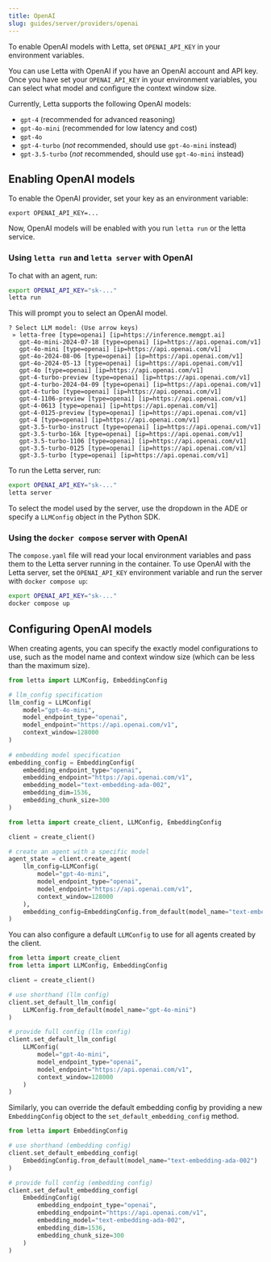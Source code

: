```yaml
---
title: OpenAI
slug: guides/server/providers/openai
---
```


<Tip>To enable OpenAI models with Letta, set `OPENAI_API_KEY` in your environment variables. </Tip>

You can use Letta with OpenAI if you have an OpenAI account and API key. Once you have set your `OPENAI_API_KEY` in your environment variables, you can select what model and configure the context window size.

Currently, Letta supports the following OpenAI models: 
- `gpt-4` (recommended for advanced reasoning)
- `gpt-4o-mini` (recommended for low latency and cost)
- `gpt-4o`
- `gpt-4-turbo` (*not* recommended, should use `gpt-4o-mini` instead)
- `gpt-3.5-turbo` (*not* recommended, should use `gpt-4o-mini` instead)


## Enabling OpenAI models
To enable the OpenAI provider, set your key as an environment variable:  
```
export OPENAI_API_KEY=...
```
Now, OpenAI models will be enabled with you run `letta run` or the letta service.


<Accordion icon="square-terminal" title="CLI (pypi only)">

### Using `letta run` and `letta server` with OpenAI
To chat with an agent, run:
```bash
export OPENAI_API_KEY="sk-..." 
letta run
```
This will prompt you to select an OpenAI model.
```
? Select LLM model: (Use arrow keys)
 » letta-free [type=openai] [ip=https://inference.memgpt.ai]
   gpt-4o-mini-2024-07-18 [type=openai] [ip=https://api.openai.com/v1]
   gpt-4o-mini [type=openai] [ip=https://api.openai.com/v1]
   gpt-4o-2024-08-06 [type=openai] [ip=https://api.openai.com/v1]
   gpt-4o-2024-05-13 [type=openai] [ip=https://api.openai.com/v1]
   gpt-4o [type=openai] [ip=https://api.openai.com/v1]
   gpt-4-turbo-preview [type=openai] [ip=https://api.openai.com/v1]
   gpt-4-turbo-2024-04-09 [type=openai] [ip=https://api.openai.com/v1]
   gpt-4-turbo [type=openai] [ip=https://api.openai.com/v1]
   gpt-4-1106-preview [type=openai] [ip=https://api.openai.com/v1]
   gpt-4-0613 [type=openai] [ip=https://api.openai.com/v1]
   gpt-4-0125-preview [type=openai] [ip=https://api.openai.com/v1]
   gpt-4 [type=openai] [ip=https://api.openai.com/v1]
   gpt-3.5-turbo-instruct [type=openai] [ip=https://api.openai.com/v1]
   gpt-3.5-turbo-16k [type=openai] [ip=https://api.openai.com/v1]
   gpt-3.5-turbo-1106 [type=openai] [ip=https://api.openai.com/v1]
   gpt-3.5-turbo-0125 [type=openai] [ip=https://api.openai.com/v1]
   gpt-3.5-turbo [type=openai] [ip=https://api.openai.com/v1]
```
To run the Letta server, run:
```bash
export OPENAI_API_KEY="sk-..." 
letta server
```
To select the model used by the server, use the dropdown in the ADE or specify a `LLMConfig` object in the Python SDK.
</Accordion>
<Accordion icon="docker" title="Docker Compose">
### Using the `docker compose` server with OpenAI
The `compose.yaml` file will read your local environment variables and pass them to the Letta server running in the container. To use OpenAI with the Letta server, set the `OPENAI_API_KEY` environment variable and run the server with `docker compose up`:
```bash
export OPENAI_API_KEY="sk-..." 
docker compose up 
```
</Accordion>

## Configuring OpenAI models

When creating agents, you can specify the exactly model configurations to use, such as the model name and context window size (which can be less than the maximum size). 

```python
from letta import LLMConfig, EmbeddingConfig

# llm_config specification
llm_config = LLMConfig(
    model="gpt-4o-mini",
    model_endpoint_type="openai",
    model_endpoint="https://api.openai.com/v1",
    context_window=128000
)
 
# embedding model specification
embedding_config = EmbeddingConfig(
    embedding_endpoint_type="openai",
    embedding_endpoint="https://api.openai.com/v1",
    embedding_model="text-embedding-ada-002",
    embedding_dim=1536,
    embedding_chunk_size=300
)
```
```python 
from letta import create_client, LLMConfig, EmbeddingConfig

client = create_client()

# create an agent with a specific model
agent_state = client.create_agent(
    llm_config=LLMConfig(
        model="gpt-4o-mini",
        model_endpoint_type="openai",
        model_endpoint="https://api.openai.com/v1",
        context_window=128000
    ), 
    embedding_config=EmbeddingConfig.from_default(model_name="text-embedding-ada-002")
)
```
You can also configure a default `LLMConfig` to use for all agents created by the client. 
```python
from letta import create_client
from letta import LLMConfig, EmbeddingConfig

client = create_client()

# use shorthand (llm config)
client.set_default_llm_config(
    LLMConfig.from_default(model_name="gpt-4o-mini")
)

# provide full config (llm config)
client.set_default_llm_config(
    LLMConfig(
        model="gpt-4o-mini",
        model_endpoint_type="openai",
        model_endpoint="https://api.openai.com/v1",
        context_window=128000
    )
)
```
Similarly, you can override the default embedding config by providing a new `EmbeddingConfig` object to the `set_default_embedding_config` method.
```python
from letta import EmbeddingConfig

# use shorthand (embedding config)
client.set_default_embedding_config( 
    EmbeddingConfig.from_default(model_name="text-embedding-ada-002")
)

# provide full config (embedding config)
client.set_default_embedding_config( 
    EmbeddingConfig(
        embedding_endpoint_type="openai",
        embedding_endpoint="https://api.openai.com/v1",
        embedding_model="text-embedding-ada-002",
        embedding_dim=1536,
        embedding_chunk_size=300
    )
)
```

